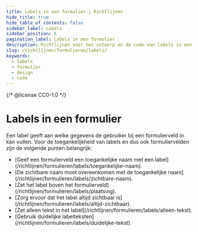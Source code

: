 ```yaml
---
title: Labels in een formulier | Richtlijnen
hide_title: true
hide_table_of_contents: false
sidebar_label: Labels
sidebar_position: 6
pagination_label: Labels in een formulier
description: Richtlijnen voor het ontwerp en de code van labels in een formulier.
slug: /richtlijnen/formulieren/labels/
keywords:
  - labels
  - formulier
  - design
  - code
---
```


{/* @license CC0-1.0 */}


# Labels in een formulier

Een label geeft aan welke gegevens de gebruiker bij een formulierveld in kan vullen.
Voor de toegankelijkheid van labels en dus ook formuliervelden zijn de volgende punten belangrijk:

- <FragmentRedirect id="geef-een-formulierveld-toegankelijke-naam-met-een-label">
    [Geef een formulierveld een toegankelijke naam met een label](/richtlijnen/formulieren/labels/toegankelijke-naam).
  </FragmentRedirect>
- <FragmentRedirect id="de-zichtbare-naam-moet-overeenkomen-met-de-toegankelijke-naam">
    [De zichtbare naam moet overeenkomen met de toegankelijke naam](/richtlijnen/formulieren/labels/zichtbare-naam).
  </FragmentRedirect>
- <FragmentRedirect id="zet-het-label-boven-het-formulierveld">
    [Zet het label boven het formulierveld](/richtlijnen/formulieren/labels/plaatsing).
  </FragmentRedirect>
- <FragmentRedirect id="zorg-ervoor-dat-het-label-altijd-zichtbaar-is">
    [Zorg ervoor dat het label altijd zichtbaar is](/richtlijnen/formulieren/labels/altijd-zichtbaar).
  </FragmentRedirect>
- <FragmentRedirect id="zet-alleen-tekst-in-het-label">
    [Zet alleen tekst in het label](/richtlijnen/formulieren/labels/alleen-tekst).
  </FragmentRedirect>
- <FragmentRedirect id="gebruik-duidelijke-labelteksten">
    [Gebruik duidelijke labelteksten](/richtlijnen/formulieren/labels/duidelijke-tekst).
  </FragmentRedirect>

<FormFooterInfo />
